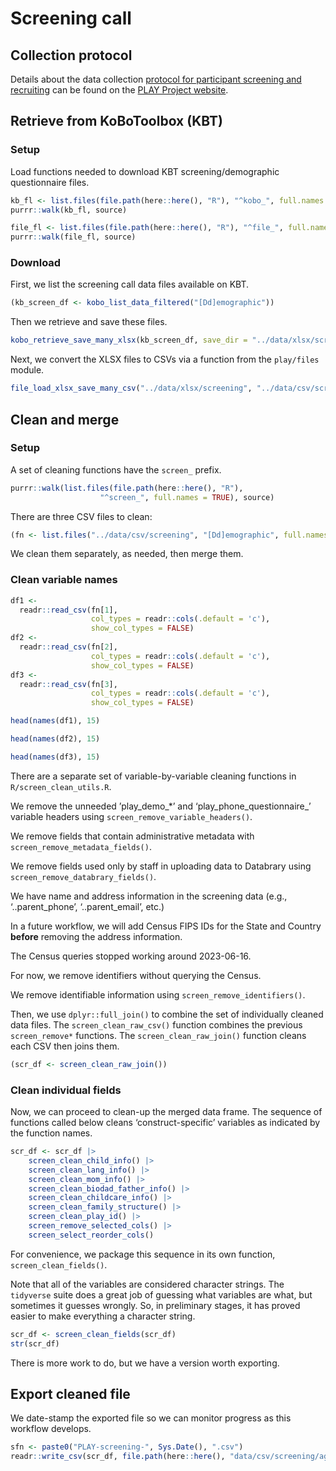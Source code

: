 # Screening call {-}

## Collection protocol {-}

Details about the data collection [protocol for participant screening and recruiting](https://www.play-project.org/collection.html#Participant_Recruitment) can be found on the [PLAY Project website](https://play-project.org).

## Retrieve from KoBoToolbox (KBT) {-}

### Setup {-}

Load functions needed to download KBT screening/demographic questionnaire files.

```r
kb_fl <- list.files(file.path(here::here(), "R"), "^kobo_", full.names = TRUE)
purrr::walk(kb_fl, source)

file_fl <- list.files(file.path(here::here(), "R"), "^file_", full.names = TRUE)
purrr::walk(file_fl, source)
```

### Download {-}

First, we list the screening call data files available on KBT.

```r
(kb_screen_df <- kobo_list_data_filtered("[Dd]emographic"))
```

Then we retrieve and save these files.

```r
kobo_retrieve_save_many_xlsx(kb_screen_df, save_dir = "../data/xlsx/screening")
```

Next, we convert the XLSX files to CSVs via a function from the `play/files` module.

```r
file_load_xlsx_save_many_csv("../data/xlsx/screening", "../data/csv/screening", "Demographic")
```

## Clean and merge {-}

### Setup {-}

A set of cleaning functions have the `screen_` prefix.

```r
purrr::walk(list.files(file.path(here::here(), "R"), 
                    "^screen_", full.names = TRUE), source)
```

There are three CSV files to clean:

```r
(fn <- list.files("../data/csv/screening", "[Dd]emographic", full.names = TRUE))
```

We clean them separately, as needed, then merge them.

### Clean variable names {-}

```r
df1 <-
  readr::read_csv(fn[1],
                  col_types = readr::cols(.default = 'c'),
                  show_col_types = FALSE)
df2 <-
  readr::read_csv(fn[2],
                  col_types = readr::cols(.default = 'c'),
                  show_col_types = FALSE)
df3 <-
  readr::read_csv(fn[3],
                  col_types = readr::cols(.default = 'c'),
                  show_col_types = FALSE)
```

```r
head(names(df1), 15)
```

```r
head(names(df2), 15)
```

```r
head(names(df3), 15)
```

There are a separate set of variable-by-variable cleaning functions in `R/screen_clean_utils.R`.

We remove the unneeded 'play_demo_*' and 'play_phone_questionnaire_' variable headers using `screen_remove_variable_headers()`.

We remove fields that contain administrative metadata with `screen_remove_metadata_fields()`.

We remove fields used only by staff in uploading data to Databrary using `screen_remove_databrary_fields()`.

We have name and address information in the screening data (e.g., '..parent_phone', '..parent_email', etc.) 

::: {.rmdnote}

In a future workflow, we will add Census FIPS IDs for the State and Country 
**before** removing the address information.

The Census queries stopped working around 2023-06-16.

For now, we remove identifiers without querying the Census.

:::

We remove identifiable information using `screen_remove_identifiers()`.

Then, we use `dplyr::full_join()` to combine the set of individually 
cleaned data files.
The `screen_clean_raw_csv()` function combines the previous `screen_remove*` functions.
The `screen_clean_raw_join()` function cleans each CSV then joins them.

```r
(scr_df <- screen_clean_raw_join())
```

### Clean individual fields {-}

Now, we can proceed to clean-up the merged data frame.
The sequence of functions called below cleans 'construct-specific' variables
as indicated by the function names.

```r
scr_df <- scr_df |> 
    screen_clean_child_info() |>
    screen_clean_lang_info() |>
    screen_clean_mom_info() |>
    screen_clean_biodad_father_info() |>
    screen_clean_childcare_info() |>
    screen_clean_family_structure() |>
    screen_clean_play_id() |>
    screen_remove_selected_cols() |>
    screen_select_reorder_cols()
```

For convenience, we package this sequence in its own function, `screen_clean_fields()`.

::: {.rmdnote}

Note that all of the variables are considered character strings. The `tidyverse`
suite does a great job of guessing what variables are what, but sometimes it
guesses wrongly. So, in preliminary stages, it has proved easier to make everything
a character string.

:::

```r
scr_df <- screen_clean_fields(scr_df)
str(scr_df)
```

There is more work to do, but we have a version worth exporting.

## Export cleaned file {-}

We date-stamp the exported file so we can monitor progress as this workflow develops.

```r
sfn <- paste0("PLAY-screening-", Sys.Date(), ".csv")
readr::write_csv(scr_df, file.path(here::here(), "data/csv/screening/agg/", sfn))
```
